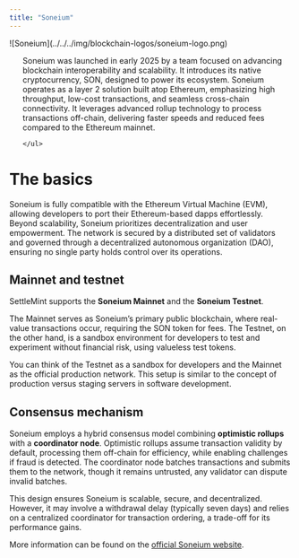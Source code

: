 ```yaml
---
title: "Soneium"
---
```


<div style={{ display: 'flex', alignItems: 'flex-start', gap: '1.5rem' }}>
  <div style={{ flex: '0 0 15%' }}>
  ![Soneium](../../../img/blockchain-logos/soneium-logo.png)
  </div>
  <div style={{ flex: '1', paddingLeft: '1rem' }}>
    <ul>

Soneium was launched in early 2025 by a team focused on advancing blockchain
interoperability and scalability. It introduces its native cryptocurrency, SON,
designed to power its ecosystem. Soneium operates as a layer 2 solution built
atop Ethereum, emphasizing high throughput, low-cost transactions, and seamless
cross-chain connectivity. It leverages advanced rollup technology to process
transactions off-chain, delivering faster speeds and reduced fees compared to
the Ethereum mainnet.

    </ul>

  </div>
</div>

# The basics

Soneium is fully compatible with the Ethereum Virtual Machine (EVM), allowing
developers to port their Ethereum-based dapps effortlessly. Beyond scalability,
Soneium prioritizes decentralization and user empowerment. The network is
secured by a distributed set of validators and governed through a decentralized
autonomous organization (DAO), ensuring no single party holds control over its
operations.

## Mainnet and testnet

SettleMint supports the **Soneium Mainnet** and the **Soneium Testnet**.

The Mainnet serves as Soneium’s primary public blockchain, where real-value
transactions occur, requiring the SON token for fees. The Testnet, on the other
hand, is a sandbox environment for developers to test and experiment without
financial risk, using valueless test tokens.

You can think of the Testnet as a sandbox for developers and the Mainnet as the
official production network. This setup is similar to the concept of production
versus staging servers in software development.

## Consensus mechanism

Soneium employs a hybrid consensus model combining **optimistic rollups** with a
**coordinator node**. Optimistic rollups assume transaction validity by default,
processing them off-chain for efficiency, while enabling challenges if fraud is
detected. The coordinator node batches transactions and submits them to the
network, though it remains untrusted, any validator can dispute invalid batches.

This design ensures Soneium is scalable, secure, and decentralized. However, it
may involve a withdrawal delay (typically seven days) and relies on a
centralized coordinator for transaction ordering, a trade-off for its
performance gains.

More information can be found on the
[official Soneium website](https://soneium.org/).
